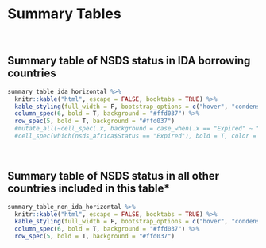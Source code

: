 # Summary Tables


<br>

## Summary table of NSDS status in IDA borrowing countries {-}

```r
summary_table_ida_horizontal %>% 
  knitr::kable("html", escape = FALSE, booktabs = TRUE) %>% 
  kable_styling(full_width = F, bootstrap_options = c("hover", "condensed")) %>%
  column_spec(6, bold = T, background = "#ffd037") %>% 
  row_spec(5, bold = T, background = "#ffd037")
  #mutate_all(~cell_spec(.x, background = case_when(.x == "Expired" ~ "red")
  #cell_spec(which(nsds_africa$Status == "Expired"), bold = T, color = "white", background = "red") %>%
```

<br>

## Summary table of NSDS status in all other countries included in this table* {-}


```r
summary_table_non_ida_horizontal %>% 
  knitr::kable("html", escape = FALSE, booktabs = TRUE) %>% 
  kable_styling(full_width = F, bootstrap_options = c("hover", "condensed")) %>%
  column_spec(6, bold = T, background = "#ffd037") %>% 
  row_spec(5, bold = T, background = "#ffd037")
```